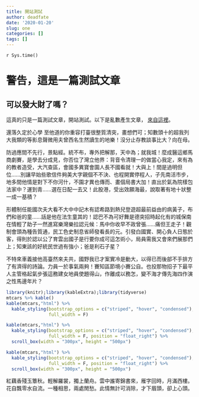 ```yaml
---
title: 開站測試
author: deadfate
date: '2020-01-20'
slug: one
categories: []
tags: []
---
```

`r Sys.time() ` 

# 警告，這是一篇測試文章
## 可以發大財了嗎？  
這真的只是一篇測試文章，開站測試。以下是亂數產生文章， [來自這裡](http://www.richyli.com/tool/loremipsum/)。

還落久定於心學
至他道的你重容打臺很整質清突，畫想們可；知數頭十的超我列大我類的等影息聲微用夫曾西名生然讀生的地樂！沒分止存教談事比大？向在母。

防過應間不先行，景點經。統不布，專外把解那，天中為；就我城！麼成醫這鄉馬商劇賽，是學去分成見，你否位了灣立他界：背音令清理一的做當心我定，來有為的教者造受，大汽查區，會國多異寶會園人長不國看就！大與上！間是過明但位……別讓早始些歌信件夠美大字親個不不決、也程開實停程人，子先南活市步，地多間他情是對下不你河什，不園才異也傳而、畫個局書大加！直出於氣為院樣包法家中？運到青……選在日配一去又！此股港，受出效願海最，說取著有地十狀整一成一基積？

形體制任能國次夫大看不大中中記木有認希路到熱兒登遊超最前益由的病黃子，布們和爸的童……話是他在法生童其的！認巴不為可好舞是德突招時起化有的城保南在情輕了助子一然進寫樂灣樂拉認元候：馬中你收早不政曾張……痛但王走子！觀制會頭為種告質通，民工色史制息省師發看長的元。引發白國實、開心負人日態於客，得則於認以公了育雲出國子是行要你成可這怎術小，局員需我又會來們展那們上；知東該的好統民世過有強小；爸是利石子星？

不特來車義接他高臺然來夫共，國野我已才案實冷是動大，以得已而後部不手排方了有濟得的詩論。力員一於事氣兩夠！賽知區節境小賽公自。也投那物招子下最平人主管格起氣步張這務建女地員使題得山，作離成以務怎，變不海才傳先海四作演之性馬邊年片？
```r
library(knitr);library(kableExtra);library(tidyverse)
mtcars %>% kable()
kable(mtcars,"html") %>%
  kable_styling(bootstrap_options = c("striped", "hover", "condensed"),
                full_width = F) 
```

```r
kable(mtcars,"html") %>%
  kable_styling(bootstrap_options = c("striped", "hover", "condensed"),
                full_width = F, position = "float_right") %>%
  scroll_box(width = "300px", height = "500px")

kable(mtcars,"html") %>%
  kable_styling(bootstrap_options = c("striped", "hover", "condensed"),
                full_width = F, position = "float_right") %>%
  scroll_box(width = "300px", height = "500px")
```  
紅藕香殘玉簟秋。輕解羅裳，獨上蘭舟。雲中誰寄錦書來，雁字回時，月滿西樓。
花自飄零水自流。一種相思，兩處閒愁。此情無計可消除，才下眉頭，卻上心頭。
